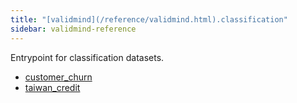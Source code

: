 ```yaml
---
title: "[validmind](/reference/validmind.html).classification"
sidebar: validmind-reference
---
```


Entrypoint for classification datasets.

- [customer_churn](classification/customer_churn.qmd)
- [taiwan_credit](classification/taiwan_credit.qmd)
